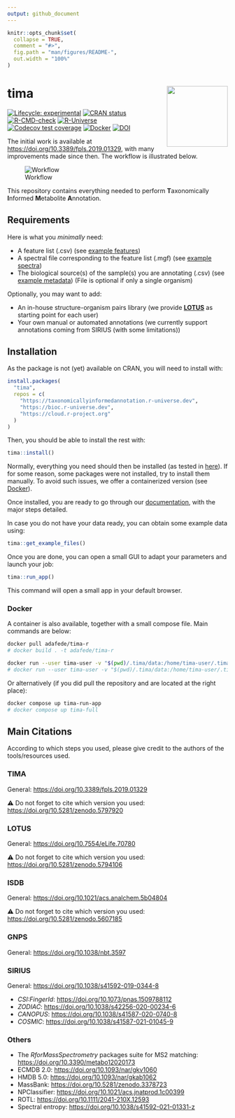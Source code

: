 ```yaml
---
output: github_document
---
```


<!-- README.md is generated from README.Rmd. Please edit that file -->

```r
knitr::opts_chunk$set(
  collapse = TRUE,
  comment = "#>",
  fig.path = "man/figures/README-",
  out.width = "100%"
)
```

# tima <img src='https://raw.githubusercontent.com/taxonomicallyinformedannotation/tima/main/man/figures/logo.svg' align="right" height="139" />

<!-- badges: start -->
[![Lifecycle: experimental](https://img.shields.io/badge/lifecycle-experimental-orange.svg)](https://lifecycle.r-lib.org/articles/stages.html#experimental)
[![CRAN status](https://www.r-pkg.org/badges/version/tima)](https://CRAN.R-project.org/package=tima)
[![R-CMD-check](https://github.com/taxonomicallyinformedannotation/tima/actions/workflows/R-CMD-check.yaml/badge.svg)](https://github.com/taxonomicallyinformedannotation/tima/actions/workflows/R-CMD-check.yaml)
[![R-Universe](https://taxonomicallyinformedannotation.r-universe.dev/badges/tima)](https://taxonomicallyinformedannotation.r-universe.dev/tima)
[![Codecov test coverage](https://codecov.io/gh/taxonomicallyinformedannotation/tima/graph/badge.svg)](https://app.codecov.io/gh/taxonomicallyinformedannotation/tima)
[![Docker](https://badgen.net/badge/icon/docker?icon=docker&label)](https://hub.docker.com/r/adafede/tima-r/)
[![DOI](https://zenodo.org/badge/DOI/10.5281/zenodo.5797920.svg)](https://doi.org/10.5281/zenodo.5797920)
<!-- badges: end -->

The initial work is available at <https://doi.org/10.3389/fpls.2019.01329>, with many improvements made since then.
The workflow is illustrated below.

![Workflow](https://raw.githubusercontent.com/taxonomicallyinformedannotation/tima/main/man/figures/tima.svg)

This repository contains everything needed to perform **T**axonomically **I**nformed **M**etabolite **A**nnotation.

## Requirements

Here is what you *minimally* need:

- A feature list (.csv) (see [example features](https://github.com/taxonomicallyinformedannotation/tima-example-files/blob/main/example_features.csv))
- A spectral file corresponding to the feature list (.mgf) (see [example spectra](https://github.com/taxonomicallyinformedannotation/tima-example-files/blob/main/example_spectra_mini.mgf))
- The biological source(s) of the sample(s) you are annotating (.csv) (see [example metadata](https://github.com/taxonomicallyinformedannotation/tima-example-files/blob/main/example_metadata.tsv)) (File is optional if only a single organism)

Optionally, you may want to add:

- An in-house structure-organism pairs library (we provide **[LOTUS](https://lotusnprod.github.io/lotus-manuscript/)** as starting point for each user)
- Your own manual or automated annotations (we currently support annotations coming from SIRIUS (with some limitations))

## Installation

As the package is not (yet) available on CRAN, you will need to install with:

``` r
install.packages(
  "tima",
  repos = c(
    "https://taxonomicallyinformedannotation.r-universe.dev",
    "https://bioc.r-universe.dev",
    "https://cloud.r-project.org"
  )
)
```

Then, you should be able to install the rest with:

``` r
tima::install()
```

Normally, everything you need should then be installed (as tested in [here](https://github.com/taxonomicallyinformedannotation/tima-r/actions/workflows/external-use.yaml)).
If for some reason, some packages were not installed, try to install them manually.
To avoid such issues, we offer a containerized version (see [Docker](#docker)).

Once installed, you are ready to go through our [documentation](https://taxonomicallyinformedannotation.github.io/tima/articles/), with the major steps detailed.

In case you do not have your data ready, you can obtain some example data using:

``` r
tima::get_example_files()
```

Once you are done, you can open a small GUI to adapt your parameters and launch your job:

``` r
tima::run_app()
```

This command will open a small app in your default browser.

### Docker

A container is also available, together with a small compose file.
Main commands are below:

``` bash
docker pull adafede/tima-r
# docker build . -t adafede/tima-r
```

``` bash
docker run --user tima-user -v "$(pwd)/.tima/data:/home/tima-user/.tima/data" -p 3838:3838 adafede/tima-r Rscript -e "tima::run_app()"
# docker run --user tima-user -v "$(pwd)/.tima/data:/home/tima-user/.tima/data" adafede/tima-r Rscript -e "tima::tima_full()"
```

Or alternatively (if you did pull the repository and are located at the right place):

``` bash
docker compose up tima-run-app
# docker compose up tima-full
```

## Main Citations

According to which steps you used, please give credit to the authors of the tools/resources used.

### TIMA

General: <https://doi.org/10.3389/fpls.2019.01329>

⚠️ Do not forget to cite which version you used: <https://doi.org/10.5281/zenodo.5797920>

### LOTUS

General: <https://doi.org/10.7554/eLife.70780>

⚠️ Do not forget to cite which version you used: <https://doi.org/10.5281/zenodo.5794106>

### ISDB

General: <https://doi.org/10.1021/acs.analchem.5b04804>

⚠️ Do not forget to cite which version you used: <https://doi.org/10.5281/zenodo.5607185>

### GNPS

General: <https://doi.org/10.1038/nbt.3597>

### SIRIUS

General: <https://doi.org/10.1038/s41592-019-0344-8>

- *CSI:FingerId*: <https://doi.org/10.1073/pnas.1509788112>
- *ZODIAC*: <https://doi.org/10.1038/s42256-020-00234-6>
- *CANOPUS*: <https://doi.org/10.1038/s41587-020-0740-8>
- *COSMIC*: <https://doi.org/10.1038/s41587-021-01045-9>

### Others

- The *RforMassSpectrometry* packages suite for MS2 matching: <https://doi.org/10.3390/metabo12020173>
- ECMDB 2.0: <https://doi.org/10.1093/nar/gkv1060>
- HMDB 5.0: <https://doi.org/10.1093/nar/gkab1062>
- MassBank: <https://doi.org/10.5281/zenodo.3378723>
- NPClassifier: <https://doi.org/10.1021/acs.jnatprod.1c00399>
- ROTL: <https://doi.org/10.1111/2041-210X.12593>
- Spectral entropy: <https://doi.org/10.1038/s41592-021-01331-z>
